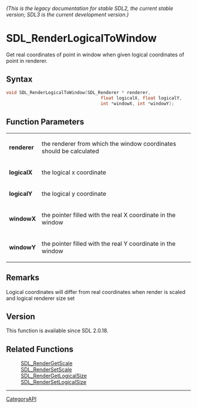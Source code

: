 ====== (This is the legacy documentation for stable SDL2, the current stable version; SDL3 is the current development version.) ======
= SDL_RenderLogicalToWindow =

Get real coordinates of point in window when given logical coordinates of point in renderer.

== Syntax ==

<syntaxhighlight lang='c'>
void SDL_RenderLogicalToWindow(SDL_Renderer * renderer, 
                                    float logicalX, float logicalY,
                                    int *windowX, int *windowY);
</syntaxhighlight>

== Function Parameters ==

{|
|'''renderer'''
|the renderer from which the window coordinates should be calculated
|-
|'''logicalX'''
|the logical x coordinate
|-
|'''logicalY'''
|the logical y coordinate
|-
|'''windowX'''
|the pointer filled with the real X coordinate in the window
|-
|'''windowY'''
|the pointer filled with the real Y coordinate in the window
|}

== Remarks ==

Logical coordinates will differ from real coordinates when render is scaled
and logical renderer size set

== Version ==

This function is available since SDL 2.0.18.

== Related Functions ==

:[[SDL_RenderGetScale]]
:[[SDL_RenderSetScale]]
:[[SDL_RenderGetLogicalSize]]
:[[SDL_RenderSetLogicalSize]]

----
[[CategoryAPI]]


